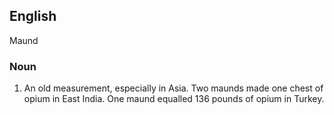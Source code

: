 ==English==
Maund
===Noun===
#An old measurement, especially in Asia. Two maunds made one chest of opium in East India. One maund equalled 136 pounds of opium in Turkey.